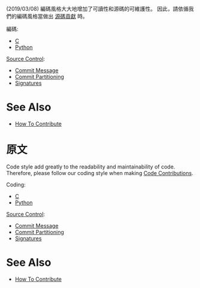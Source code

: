(2019/03/08)
編碼風格大大地增加了可讀性和源碼的可維護性。
因此，請依循我們的編碼風格當做出 [[Code Contributions|源碼貢獻]] 時。

編碼:
* [[Code Style-C|C]]
* [[Code Style-Python|Python]]


[[Source Control]]:
* [[Commit Message Format|Commit Message]]
* [[Commit Partitioning|Commit Partitioning]]
* [[Commit Signature Format|Signatures]]

= See Also =
* [[How To Contribute]]

= 原文 =
Code style add greatly to the readability and maintainability of code.
Therefore, please follow our coding style when making [[Code Contributions]].


Coding:
* [[Code Style-C|C]]
* [[Code Style-Python|Python]]


[[Source Control]]:
* [[Commit Message Format|Commit Message]]
* [[Commit Partitioning|Commit Partitioning]]
* [[Commit Signature Format|Signatures]]

= See Also =
* [[How To Contribute]]